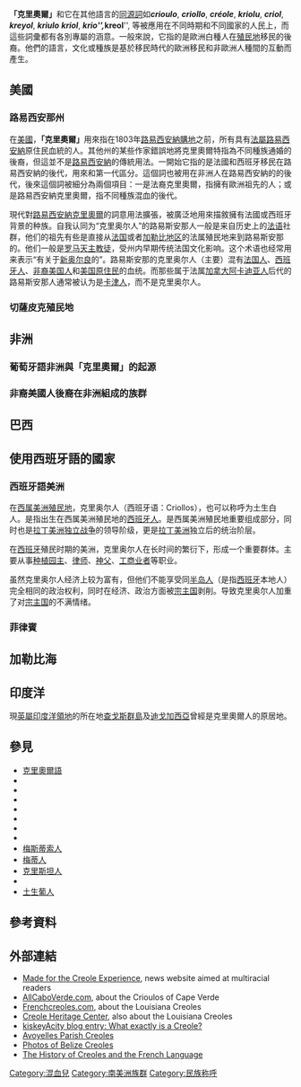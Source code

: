{{Expand English|Creole peoples}}

'''「克里奧爾」'''和它在其他語言的[[同源詞|同源詞]]如'''''crioulo''''', '''''criollo''''', '''''créole''''', '''''kriolu''''', '''''criol''''', '''''kreyol''''', '''''kriulo''''' '''''kriol''''', '''''krio''''', '''''kreol''''', 等被應用在不同時期和不同國家的人民上，而這些詞彚都有各別專屬的涵意。一般來說，它指的是歐洲白種人在[[殖民地|殖民地]]移民的後裔。他們的語言，文化或種族是基於移民時代的歐洲移民和非歐洲人種間的互動而產生。

== 美國 ==
=== 路易西安那州 ===
{{Main|{{en-link|路易斯安那克里奥尔人|Louisiana Creole people}}}}

在[[美國|美國]]，'''「克里奧爾」'''用來指在1803年[[路易西安納購地|路易西安納購地]]之前，所有具有[[法屬法属路易斯安那|法屬路易西安納]]原住民血統的人。其他州的某些作家錯誤地將克里奧爾特指為不同種族通婚的後裔，但這並不是[[路易斯安那州|路易西安納]]的傳統用法。一開始它指的是法國和西班牙移民在路易西安納的後代，用來和第一代區分。這個詞也被用在非洲人在路易西安納的的後代，後來這個詞被細分為兩個項目：一是法裔克里奧爾，指擁有歐洲祖先的人；或是路易西安納克里奧爾，指不同種族混血的後代。

現代對[[路易西安納克里奧爾|路易西安納克里奧爾]]的詞意用法擴張，被廣泛地用來描敘擁有法國或西班牙背景的种族。自我认同为“克里奥尔人”的路易斯安那人一般是来自历史上的[[法语|法语]]社群，他们的祖先有些是直接从[[法国|法国]]或者[[加勒比地区|加勒比地区]]的法属殖民地来到路易斯安那的。他们一般是[[天主教会|罗马天主教徒]]，受州内早期传统法国文化影响。这个术语也经常用来表示“有关于[[新奥尔良|新奥尔良]]的”。路易斯安那的克里奥尔人（主要）混有[[法国|法国人]]、[[西班牙人|西班牙人]]、[[非裔美国人|非裔美国人]]和[[美国原住民|美国原住民]]的血统。而那些属于法属[[加拿大|加拿大]][[阿卡迪亚人|阿卡迪亚人]]后代的路易斯安那人通常被认为是[[卡津人|卡津人]]，而不是克里奥尔人。

=== 切薩皮克殖民地 ===
{{Main|{{en-link|切薩皮克殖民地|Chesapeake Colonies}}}}

== 非洲 ==
=== 葡萄牙語非洲與「克里奧爾」的起源 ===


=== 非裔美國人後裔在非洲組成的族群 ===

== 巴西 ==
== 使用西班牙語的國家 ==


=== 西班牙語美洲 ===
在[[西班牙美洲殖民地|西属美洲殖民地]]，克里奥尔人（西班牙语：Criollos），也可以称呼为土生白人。是指出生在西属美洲殖民地的[[西班牙人|西班牙人]]。是西属美洲殖民地重要组成部分，同时也是[[拉丁美洲独立战争|拉丁美洲独立战争]]的领导阶级，更是[[拉丁美洲|拉丁美洲]]独立后的统治阶层。

在[[西班牙帝国|西班牙]]殖民时期的美洲，克里奥尔人在长时间的繁衍下，形成一个重要群体。主要从事[[土地主|种植园主]]、[[律师|律师]]、[[神父|神父]]、[[商人|工商业者]]等职业。

虽然克里奥尔人经济上较为富有，但他们不能享受同[[半岛人|半岛人]]（是指[[西班牙|西班牙]]本地人）完全相同的政治权利，同时在经济、政治方面被[[西班牙帝国|宗主国]]剥削。导致克里奥尔人加重了对[[西班牙帝国|宗主国]]的不满情绪。

=== 菲律賓 ===

== 加勒比海 ==
==印度洋==

現[[英屬印度洋領地|英屬印度洋領地]]的所在地[[查戈斯群島|查戈斯群島]]及[[迪戈加西亞|迪戈加西亞]]曾經是克里奧爾人的原居地。

==參見==
*[[克里奧爾語|克里奧爾語]]
*{{en-link|Créolité}}
*{{en-link|Crioulo}}
*{{en-link|Criollo人|Criollo people}}
*{{en-link|Krio}}
*{{en-link|Kriol}}
*{{en-link|克里奧爾|Kreyol}}
*{{en-link|麦吉尔家族|McGill family (Monrovia)}}
*[[麥士蒂索人|梅斯蒂索人]]
*[[梅蒂人|梅蒂人]]
*[[克里斯坦人|克里斯坦人]]
*{{en-link|印歐人|Indo people}}
*[[澳門土生葡人|土生葡人]]

==參考資料==
{{reflist}}

== 外部連結 ==
*[https://web.archive.org/web/20110201210303/http://gomixie.com/ Made for the Creole Experience], news website aimed at multiracial readers
*[https://web.archive.org/web/20060130014847/http://www.allcaboverde.com/ AllCaboVerde.com], about the Crioulos of Cape Verde
*[http://www.frenchcreoles.com Frenchcreoles.com], about the Louisiana Creoles
*[https://web.archive.org/web/20070113121134/http://www.nsula.edu/creole/ Creole Heritage Center], also about the Louisiana Creoles
*[http://kiskeyacity.blogspot.com/2005/10/what-exactly-is-creole_04.html kiskeyAcity blog entry: What exactly is a Creole?]
*[http://www.oocities.com/BourbonStreet/1781/ Avoyelles Parish Creoles]
*[http://www.belizetours.com.bz/belize-creole.html Photos of Belize Creoles]{{dead link|date=2017年11月 |bot=InternetArchiveBot |fix-attempted=yes }}
*[http://www.answers.com/topic/creoles The History of Creoles and the French Language]
[[Category:混血兒|Category:混血兒]]
[[Category:南美洲族群|Category:南美洲族群]]
[[Category:民族称呼|Category:民族称呼]]
{{DEFAULTSORT:Creole Peoples}}